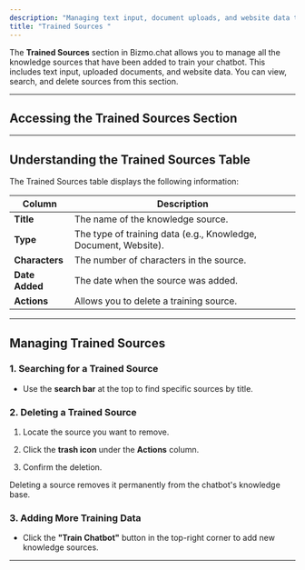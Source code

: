```yaml
---
description: "Managing text input, document uploads, and website data to train your chatbot."
title: "Trained Sources "
---
```


The **Trained Sources** section in Bizmo.chat allows you to manage all the knowledge sources that have been added to train your chatbot. This includes text input, uploaded documents, and website data. You can view, search, and delete sources from this section.

***

## Accessing the Trained Sources Section

<Steps>
  <Step title="Log in to your Bizmo.chat account." />

  <Step title="From the left-hand sidebar, go to Training > Trained Sources." />

  <Step title="You will see a list of all the knowledge sources that have been added." />
</Steps>

***

## Understanding the Trained Sources Table

The Trained Sources table displays the following information:

| Column         | Description                                                     |
| -------------- | --------------------------------------------------------------- |
| **Title**      | The name of the knowledge source.                               |
| **Type**       | The type of training data (e.g., Knowledge, Document, Website). |
| **Characters** | The number of characters in the source.                         |
| **Date Added** | The date when the source was added.                             |
| **Actions**    | Allows you to delete a training source.                         |

***

## Managing Trained Sources

### **1.** Searching for a Trained Source

* Use the **search bar** at the top to find specific sources by title.

### **2.** Deleting a Trained Source

1. Locate the source you want to remove.

2. Click the **trash icon** under the **Actions** column.

3. Confirm the deletion.

<Warning>
  Deleting a source removes it permanently from the chatbot's knowledge base.
</Warning>

### **3.** Adding More Training Data

* Click the **"Train Chatbot"** button in the top-right corner to add new knowledge sources.

***